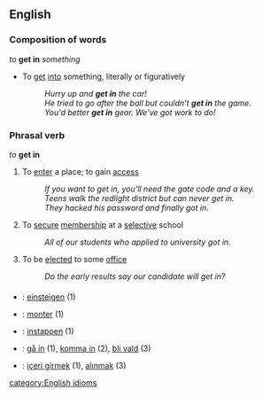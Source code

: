 ==English==
===Composition of words===
''to'' '''get in''' ''something''
*To [[get]] [[into]] something, literally or figuratively
*:''Hurry up and '''get in''' the car!''
*:''He tried to go after the ball but couldn't '''get in''' the game.''
*:''You'd better '''get in''' gear. We've got work to do!''

===Phrasal verb===
''to'' '''get in'''
#To [[enter]] a place; to gain [[access]]
#:''If you want to get in, you'll need the gate code and a key.''
#:''Teens walk the redlight district but can never get in.''
#:''They hacked his password and finally got in.''
#To [[secure]] [[membership]] at a [[selective]] school
#:''All of our students who applied to university got in.''
#To be [[elected]] to some [[office]]
#:''Do the early results say our candidate will get in?''

===={{trans}}====
*{{de}}: [[einsteigen]] (1)
*{{fr}}: [[monter]] (1)
*{{nl}}: [[instappen]] (1)
*{{sv}}: [[gå in]]  (1), [[komma in]] (2), [[bli vald]] (3)
*{{tr}}: [[içeri girmek]]  (1), [[alınmak]] (3)

[[category:English idioms]]
